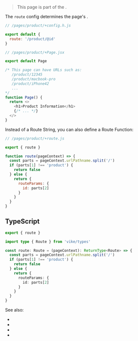 
> This page is part of the <Link text="V1 design" href="/migration/v1-design" />.

The `route` config determines the page's <Link text="routing" href="/routing" />.

```js
// /pages/product/+config.h.js

export default {
  route: '/product/@id'
}
```

```js
// /pages/product/+Page.jsx

export default Page

/* This page can have URLs such as:
   /product/12345
   /product/macbook-pro
   /product/iPhone42
   ...
*/
function Page() {
  return <>
    <h1>Product Information</h1>
    {/* ... */}
  </>
}
```

Instead of a Route String, you can also define a Route Function:

```js
// /pages/product/+route.js

export { route }

function route(pageContext) => {
  const parts = pageContext.urlPathname.split('/')
  if (parts[1] !== 'product') {
    return false
  } else {
    return {
      routeParams: {
        id: parts[2]
      }
    }
  }
}
```

## TypeScript

```ts
export { route }

import type { Route } from 'vike/types'

const route: Route = (pageContext): ReturnType<Route> => {
  const parts = pageContext.urlPathname.split('/')
  if (parts[1] !== 'product') {
    return false
  } else {
    return {
      routeParams: {
        id: parts[2]
      }
    }
  }
}
```

<HookTypeScriptHints
  hookTypeName="Route"
  wrongDefinition="const route: Route = (pageContext) => {"
/>

See also:
 - <Link href="/routing" />
 - <Link href="/route-string" />
 - <Link href="/route-function" />
 - <Link href="/filesystem-routing" />
